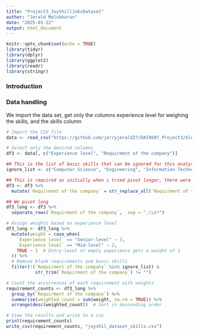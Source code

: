 ```yaml
---
title: "Project3_JoyShillJobsDataset"
author: "Jerald Melukkaran"
date: "2025-03-22"
output: html_document
---
```


```r
knitr::opts_chunk$set(echo = TRUE)
library(tidyr)
library(dplyr)
library(ggplot2)
library(readr)
library(stringr)
```

### Introduction 


### Data handling 

We import the data set, get only the columns experience level for weighing the skills, and the skills column

```r
# Import the CSV file
data <- read_csv("https://github.com/jerryjerald27/DATA607_Project3/blob/main/joyshil_dataset.csv")  

# Select only the desired columns
df3 <- data[, c("Experience level", "Requirment of the company")]

## This is the list of basic skills that can be ignored for this analysis 
ignore_list <- c("Computer Science", "Engineering", "Information Technology", "")

## This is required as initially when i tried pivot longer, there were still some skills not being split and pivoted, turns out the commas that were being used were a different encoding 
df3 <- df3 %>%
  mutate(`Requirment of the company` = str_replace_all(`Requirment of the company`, "[^,[:alnum:] ]", ","))  

## We pivot long 
df3_long <- df3 %>%
  separate_rows(`Requirment of the company`,  sep = ",\\s*")

```



```r
# Assign weights based on experience level
df3_long <- df3_long %>%
  mutate(weight = case_when(
    `Experience level` == "Senior-level" ~ 3,
    `Experience level` == "Mid-level" ~ 2,
    TRUE ~ 1  # Entry-level or empty experience gets a weight of 1
  )) %>%
  # Remove blank requirements and basic skills 
  filter(!(`Requirment of the company` %in% ignore_list) & 
           str_trim(`Requirment of the company`) != "")

# Count the occurrences of each requirement with weights
requirement_counts <- df3_long %>%
  group_by(`Requirment of the company`) %>%
  summarise(weighted_count = sum(weight, na.rm = TRUE)) %>%
  arrange(desc(weighted_count))  # Sort in descending order

# View the results and write to a csv 
print(requirement_counts)
write_csv(requirement_counts, "joyshil_dataset_skills.csv")
```

